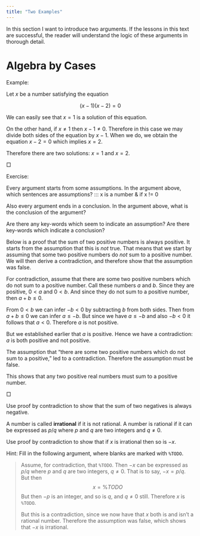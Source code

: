 ---
title: "Two Examples"
---

In this section I want to introduce two arguments. If the lessons in this text are successful, the reader will understand the logic of these arguments in thorough detail.

# Algebra by Cases

::: {.callout-note title="Solve by Cases" appearance="minimal"}
Example:

Let $x$ be a number satisfying the equation

$$
(x-1)(x-2)=0
$$

We can easily see that $x=1$ is a solution of this equation. 

On the other hand, if $x\ne 1$ then $x-1\ne 0$. Therefore in this case we may divide both sides of the equation by $x-1$. When we do, we obtain the equation $x-2=0$ which implies $x=2$. 

Therefore there are two solutions: $x=1$ and $x=2$.

$\Box$
:::

::: {.callout-important title="Algebra Example Assumption Conclusion" appearance="minimal"}
Exercise:

Every argument starts from some assumptions. In the argument above, which sentences are assumptions?
::: x is a number & if x != 0

Also every argument ends in a conclusion. In the argument above, what is the conclusion of the argument?

Are there any key-words which seem to indicate an assumption? Are there key-words which indicate a conclusion?
:::

<!-- # One Even Prime 

In the argument below, we will prove that there is exactly one even prime number. The entire discussion will only consider natural numbers (i.e. positive whole numbers) since the idea of even and prime only make sense for natural numbers.[^1] That is to say, in this section, assume that every number in it, is a natural number.

[^1]: This is not entirely accurate. It is possible to talk about even integers, but we won't worry about this right now.

Recall that a number is even if it is divisible by 2. A number is prime if it is greater than 1, and its only divisors are "interesting". A divisor of a number is uninteresting if it is 1 or the number itself.

So for instance 3 is prime because it is greater than 1 and its only divisors are 1 and 3. But both 1 and 3 are uninteresting divisors of 3. On the other hand 4 is not prime because it has an interesting divisor: 2.

::: {.callout-important title="List Primes" appearance="minimal"}
Exercise:

List the first five prime numbers.
:::

To prove that there is one even prime, we will use an argument called "proof by contradiction". The strategy of a proof by contradiction is:

-   Assume a proposition which we think is actually false.

-   Use the proposition to prove a contradiction.

-   Therefore, the proposition must be false, because it leads to a contradiction. -->

Below is a proof that the sum of two positive numbers is always positive.  It starts from the assumption that this is *not* true.  That means that we start by assuming that some two positive numbers do *not* sum to a positive number.  We will then derive a contradiction, and therefore show that the assumption was false.

::: {.callout-note title="Positive Sum of Positives" appearance="minimal" }
For contradiction, assume that there are some two positive numbers which do not sum to a positive number.  Call these numbers $a$ and $b$.  Since they are positive, $0<a$ and $0<b$.  And since they do not sum to a positive number, then $a+b\le 0$.  

From $0<b$ we can infer $-b<0$ by subtracting $b$ from both sides.  Then from $a+b\le 0$ we can infer $a\le -b$.  But since we have $a\le -b$ and also $-b<0$ it follows that $a<0$.  Therefore $a$ is not positive.  

But we established earlier that $a$ is positive.  Hence we have a contradiction: $a$ is both positive and not positive.  

The assumption that "there are some two positive numbers which do not sum to a positive," led to a contradiction.  Therefore the assumption must be false.

This shows that any two positive real numbers must sum to a positive number.

$\Box$
:::

::: {.callout-important title="Negative Sum of Negatives" appearance="minimal"}
Use proof by contradiction to show that the sum of two negatives is always negative.
:::

::: {.callout-important title="Negative Irrational" appearance="minimal"}

A number is called **irrational** if it is not rational.  A number is rational if it can be expressed as $p/q$ where $p$ and $q$ are two integers and $q\ne 0$.  

Use proof by contradiction to show that if $x$ is irrational then so is $-x$.  

Hint:  Fill in the following argument, where blanks are marked with `%TODO`.

> Assume, for contradiction, that `%TODO`.  Then $-x$ can be expressed as $p/q$ where $p$ and $q$ are two integers, $q\ne 0$.  That is to say, $-x=p/q$.  But then 
> $$
> x = \%TODO
> $$ 
> But then $-p$ is an integer, and so is $q$, and $q\ne 0$ still.  Therefore $x$ is `%TODO`.  
>
> But this is a contradiction, since we now have that $x$ both is and isn't a rational number.  Therefore the assumption was false, which shows that $-x$ is irrational.  

:::

<!-- In particular, in the argument below we will assume that there are two even prime numbers. We will then show that this leads to a contradiction. Therefore, the conclusion is that there are **not** two even primes. -->

<!-- ::: {.callout-important title="Even Means Two Divides" appearance="minimal"}
Exercise:

1\.

Think for a minute about what "even" means. Try to give an intuitive definition.

------------------------------------------------------------------------

2\.

Mathematicians give a definition that is likely different from the one that you gave in response to the exercise above. A mathematician says that the number $p$ is even if there is a natural number $k$ such that $p=2k$.

Use the mathematician's definition of "even" to show that 10 is even.

------------------------------------------------------------------------

3\.

"Even" is really just one example of "divisibility". Give an intuitive definition of what it means for a number $q$ to divide another number $p$.

------------------------------------------------------------------------

4\.

Of course mathematicians define it differently. They say that the number $q$ divides $p$ if there is an integer $k$ such that $p=qk$.

Show that, according to the mathematician's definition, 5 divides 25.
:::

::: {.callout-note title="One Even Prime" style="background-color: #fff5fc" appearance="minimal"}
Example:

First notice that 2 is even because it can be divided by 2. Also 2 is prime because it is greater than 1, and its only divisors are 1 and 2 which are both uninteresting. Therefore there is *at least one* even prime number.

For the next part, we will show that there are **not** two even prime numbers. For an argument by contradiction, assume that there **are** two even prime numbers. 

Let $p$ be an even prime number other than 2.

Because $p$ is prime, then it is greater than 1. Because it is even, then there must exist some positive natural number $k$ such that $p=2k$. But this shows that, by definition, $p$ is divisible by 2. Since $p$ is not equal to 2, then this must mean that 2 is an interesting divisor. In turn, this means that $p$ is not prime.

But at the start we assumed that $p$ was prime, and therefore we have a contradiction: $p$ is both prime and not prime.

Since the assumption that "there is an even prime number other than 2" leads to a contradiction, then it must be false. Therefore we conclude that there is only one even prime number.

$\Box$
:::

::: {.callout-important title="Primes Mod Three" appearance="minimal"}
Exercise:

Prove that there is exactly one prime number which can be divided by 3. (Hint: The proof is almost exactly like the example for even primes above.)

Also prove that there are no primes which can be divided by 4. (Hint: Show that if a number can be divided by 4 then it can be divided by 2. Then use the fact that if a number can be divided by 4, then it cannot be equal to 2, and therefore has an interesting divisor. Note that this argument is totally different from the one above, and will *not* use proof by contradiction.)
::: -->